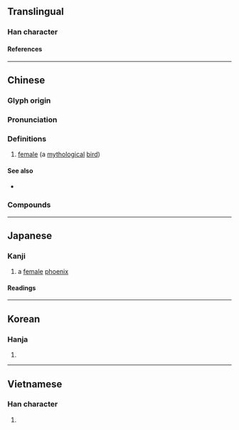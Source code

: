 {{character info/new}}
==Translingual==

===Han character===
{{Han char|rn=16|rad=几|as=09|sn=11|four=77210|canj=HNHAG|ids=⿵⺇皇}}

====References====
{{Han ref|kx=0134.270|dkj=01784|dj=0300.130|hdz=10278.100|uh=51F0}}

----

==Chinese==
{{zh-forms|alt=皇,䳨}}

===Glyph origin===
{{Han etym}}

===Pronunciation===
{{zh-pron
|m=huáng
|c=wong4
|md=huòng
|mn=qz,tw,xm,zz:hông
|mn-t=uang5/huang5
|w=3hhuaan
|mc=y
|oc=y
|cat=n
}}

===Definitions===
{{zh-hanzi}}

# {{lb|zh|Chinese mythology}} [[female]] ''{{w|fenghuang}}'' (a [[mythological]] [[bird]])

====See also====
* {{zh-l|鳳|male ''fenghuang''}}

===Compounds===
{{zh-der|鳳凰|求凰|鳳求凰|鳳凰來儀|鳳凰臺|鳳凰蛋|鳳凰簫|鳳凰竹|鳳凰木|鳳凰山|鳳凰在笯|鳳凰于飛|鳳凰池}}

----

==Japanese==

===Kanji===
{{ja-kanji|grade=|rs=几09}}

# a [[female]] [[phoenix]]

====Readings====
{{ja-readings
|goon=おう<わう
|kanon=こう<くわう
|kun=おおとり-<おほとり-
}}

----

==Korean==

===Hanja===
{{ko-hanja|황}}

# {{rfdef|ko|sort=几09}}

----

==Vietnamese==

===Han character===
{{vi-readings|reading=[[hoàng]]|rs=几09}}

# {{rfdef|vi|sort=几09}}